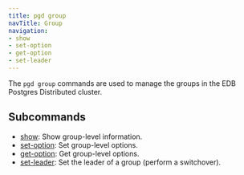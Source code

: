 ```yaml
---
title: pgd group
navTitle: Group
navigation:
- show
- set-option
- get-option
- set-leader
---
```


The `pgd group` commands are used to manage the groups in the EDB Postgres Distributed cluster.

## Subcommands

- [show](show): Show group-level information.
- [set-option](set-option): Set group-level options.
- [get-option](get-option): Get group-level options.
- [set-leader](set-leader): Set the leader of a group (perform a switchover).
